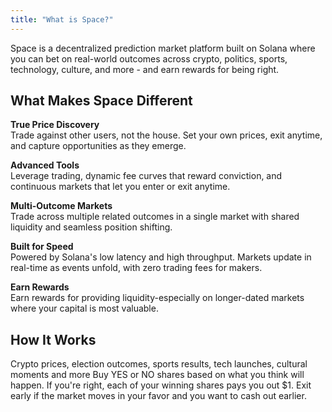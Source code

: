 ```yaml
---
title: "What is Space?"
---
```


Space is a decentralized prediction market platform built on Solana where you can bet on real-world outcomes across crypto, politics, sports, technology, culture, and more - and earn rewards for being right.

## What Makes Space Different

<Icon icon="bullseye" iconType="solid" /> **True Price Discovery**  
Trade against other users, not the house. Set your own prices, exit anytime, and capture opportunities as they emerge.  

<Icon icon="wrench" iconType="solid" /> **Advanced Tools**  
Leverage trading, dynamic fee curves that reward conviction, and continuous markets that let you enter or exit anytime.  

<Icon icon="chart-bar" iconType="solid" /> **Multi-Outcome Markets**  
Trade across multiple related outcomes in a single market with shared liquidity and seamless position shifting.  

<Icon icon="bolt" iconType="solid" /> **Built for Speed**  
Powered by Solana's low latency and high throughput. Markets update in real-time as events unfold, with zero trading fees for makers.  

<Icon icon="gem" iconType="solid" /> **Earn Rewards**  
Earn rewards for providing liquidity-especially on longer-dated markets where your capital is most valuable.

## How It Works

<Steps>
  <Step title="Pick a market" titleSize="h3">
  Crypto prices, election outcomes, sports results, tech launches, cultural moments and more
  </Step>
  <Step title="Place your bet" titleSize="h3">
Buy YES or NO shares based on what you think will happen.
  </Step>
  <Step title="Get rewarded" titleSize="h3">
If you're right, each of your winning shares pays you out $1. Exit early if the market moves in your favor and you want to cash out earlier.
  </Step>
</Steps>